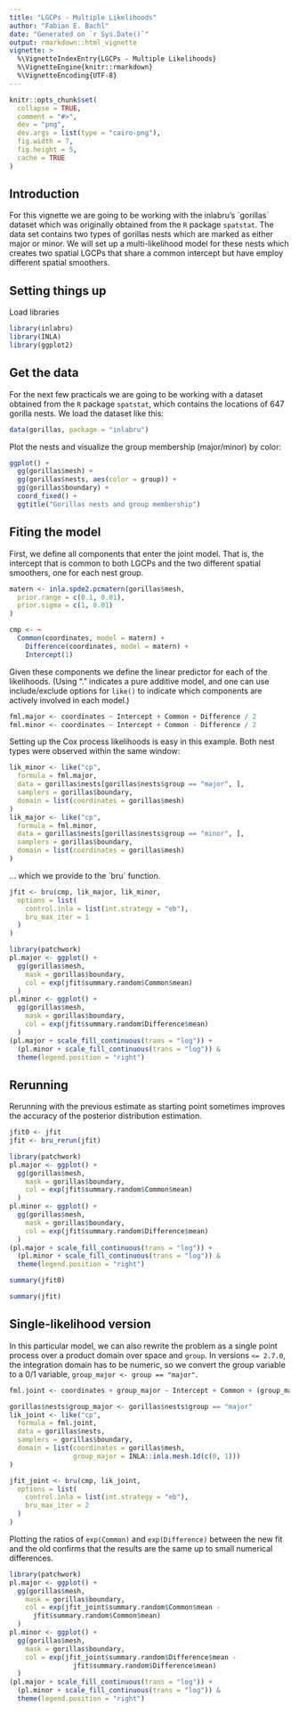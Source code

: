 ```yaml
---
title: "LGCPs - Multiple Likelihoods"
author: "Fabian E. Bachl"
date: "Generated on `r Sys.Date()`"
output: rmarkdown::html_vignette
vignette: >
  %\VignetteIndexEntry{LGCPs - Multiple Likelihoods}
  %\VignetteEngine{knitr::rmarkdown}
  %\VignetteEncoding{UTF-8}
---
```


```r
knitr::opts_chunk$set(
  collapse = TRUE,
  comment = "#>",
  dev = "png",
  dev.args = list(type = "cairo-png"),
  fig.width = 7,
  fig.height = 5,
  cache = TRUE
)
```

Introduction
----------------
For this vignette we are going to be working with the inlabru's ´gorillas´ dataset which was originally obtained from 
the `R` package `spatstat`. The data set contains two types of gorillas nests which are marked as either major or minor. We will set up a multi-likelihood model for these nests which creates two spatial LGCPs that share a common intercept but have employ different spatial smoothers.


Setting things up
----------------

Load libraries
```r
library(inlabru)
library(INLA)
library(ggplot2)
```

Get the data
-----------------------------------
For the next few practicals we are going to be working with a dataset obtained from 
the `R` package `spatstat`, which contains the locations of 647 gorilla nests. We load the 
dataset like this:

```r
data(gorillas, package = "inlabru")
```

Plot the nests and visualize the group membership (major/minor) by color:

```r
ggplot() +
  gg(gorillas$mesh) +
  gg(gorillas$nests, aes(color = group)) +
  gg(gorillas$boundary) +
  coord_fixed() +
  ggtitle("Gorillas nests and group membership")
```


Fiting the model
-----------------------------------

First, we define all components that enter the joint model. That is, the intercept that is common to both LGCPs and
the two different spatial smoothers, one for each nest group.

```r
matern <- inla.spde2.pcmatern(gorillas$mesh,
  prior.range = c(0.1, 0.01),
  prior.sigma = c(1, 0.01)
)

cmp <- ~
  Common(coordinates, model = matern) +
    Difference(coordinates, model = matern) +
    Intercept(1)
```

Given these components we define the linear predictor for each of the likelihoods.
(Using "." indicates a pure additive model, and one can use include/exclude
options for `like()` to indicate which components are actively involved in each model.)
```r
fml.major <- coordinates ~ Intercept + Common + Difference / 2
fml.minor <- coordinates ~ Intercept + Common - Difference / 2
```

Setting up the Cox process likelihoods is easy in this example. Both nest types were observed within the same window:
```r
lik_minor <- like("cp",
  formula = fml.major,
  data = gorillas$nests[gorillas$nests$group == "major", ],
  samplers = gorillas$boundary,
  domain = list(coordinates = gorillas$mesh)
)
lik_major <- like("cp",
  formula = fml.minor,
  data = gorillas$nests[gorillas$nests$group == "minor", ],
  samplers = gorillas$boundary,
  domain = list(coordinates = gorillas$mesh)
)
```
... which we provide to the ´bru´ function.
```r
jfit <- bru(cmp, lik_major, lik_minor,
  options = list(
    control.inla = list(int.strategy = "eb"),
    bru_max_iter = 1
  )
)
```

```r
library(patchwork)
pl.major <- ggplot() +
  gg(gorillas$mesh,
    mask = gorillas$boundary,
    col = exp(jfit$summary.random$Common$mean)
  )
pl.minor <- ggplot() +
  gg(gorillas$mesh,
    mask = gorillas$boundary,
    col = exp(jfit$summary.random$Difference$mean)
  )
(pl.major + scale_fill_continuous(trans = "log")) +
  (pl.minor + scale_fill_continuous(trans = "log")) &
  theme(legend.position = "right")
```


## Rerunning

Rerunning with the previous estimate as starting point sometimes improves the
accuracy of the posterior distribution estimation.

```r
jfit0 <- jfit
jfit <- bru_rerun(jfit)
```


```r
library(patchwork)
pl.major <- ggplot() +
  gg(gorillas$mesh,
    mask = gorillas$boundary,
    col = exp(jfit$summary.random$Common$mean)
  )
pl.minor <- ggplot() +
  gg(gorillas$mesh,
    mask = gorillas$boundary,
    col = exp(jfit$summary.random$Difference$mean)
  )
(pl.major + scale_fill_continuous(trans = "log")) +
  (pl.minor + scale_fill_continuous(trans = "log")) &
  theme(legend.position = "right")
```

```r
summary(jfit0)
```

```r
summary(jfit)
```

## Single-likelihood version

In this particular model, we can also rewrite the problem as a single point process
over a product domain over space and `group`.  In versions `<= 2.7.0`, the integration
domain has to be numeric, so we convert the group variable to a 0/1 variable,
`group_major <- group == "major"`.
```r
fml.joint <- coordinates + group_major ~ Intercept + Common + (group_major - 0.5) * Difference
```

```r
gorillas$nests$group_major <- gorillas$nests$group == "major"
lik_joint <- like("cp",
  formula = fml.joint,
  data = gorillas$nests,
  samplers = gorillas$boundary,
  domain = list(coordinates = gorillas$mesh,
                group_major = INLA::inla.mesh.1d(c(0, 1)))
)
```

```r
jfit_joint <- bru(cmp, lik_joint,
  options = list(
    control.inla = list(int.strategy = "eb"),
    bru_max_iter = 2
  )
)
```

Plotting the ratios of `exp(Common)` and `exp(Difference)` between the new fit and
the old confirms that the results are the same up to small numerical differences.
```r
library(patchwork)
pl.major <- ggplot() +
  gg(gorillas$mesh,
    mask = gorillas$boundary,
    col = exp(jfit_joint$summary.random$Common$mean -
      jfit$summary.random$Common$mean)
  )
pl.minor <- ggplot() +
  gg(gorillas$mesh,
    mask = gorillas$boundary,
    col = exp(jfit_joint$summary.random$Difference$mean -
                jfit$summary.random$Difference$mean)
  )
(pl.major + scale_fill_continuous(trans = "log")) +
  (pl.minor + scale_fill_continuous(trans = "log")) &
  theme(legend.position = "right")
```
